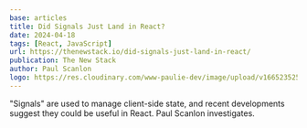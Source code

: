 ```yaml
---
base: articles
title: Did Signals Just Land in React?
date: 2024-04-18
tags: [React, JavaScript]
url: https://thenewstack.io/did-signals-just-land-in-react/
publication: The New Stack
author: Paul Scanlon
logo: https://res.cloudinary.com/www-paulie-dev/image/upload/v1665235257/paulie.dev/Logos/tns-logo_miu6qk.png
---
```


"Signals" are used to manage client-side state, and recent developments suggest they could be useful in React. Paul Scanlon investigates.

